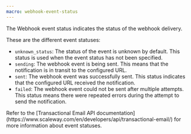 ```yaml
---
macro: webhook-event-status
---
```


The Webhook event status indicates the status of the webhook delivery.

These are the different event statuses:

- `unknown_status`: The status of the event is unknown by default. This status is used when the event status has not been specified.
- `sending`: The webhook event is being sent. This means that the notification is in transit to the configured URL.
- `sent`: The webhook event was successfully sent. This status indicates that the configured URL received the notification.
- `failed`: The webhook event could not be sent after multiple attempts. This status means there were repeated errors during the attempt to send the notification.

<Message type="note">
  Refer to the [Transactional Email API documentation](https://www.scaleway.com/en/developers/api/transactional-email/) for more information about event statuses.
</Message>
